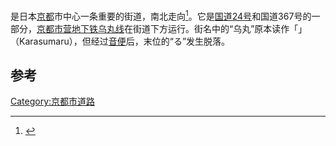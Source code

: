 {{Japanese
|image = Karasuma.jpg
|caption = 乌丸通经过[[东本愿寺|东本愿寺]]前
|japanese = 烏丸通
|kana = からすまどおり
|romaji = Karasuma Dōri
}}
{{Nihongo|'''乌丸通'''|からすまどおり|Karasuma Dōri}}是日本[[京都|京都]]市中心一条重要的街道，南北走向<ref>{{Cite web|url=http://kanko.city.kyoto.lg.jp/detail.php?InforKindCode=1&ManageCode=3000025|title=京都観光Navi：烏丸通|author=京都市産業観光局観光MICE推進室|accessdate=2013-01-17|archive-date=2018-07-08|archive-url=https://web.archive.org/web/20180708162234/http://kanko.city.kyoto.lg.jp/detail.php?InforKindCode=1&ManageCode=3000025}}</ref>。它是[[国道24号|国道24号]]和国道367号的一部分，[[京都市营地下铁|京都市营地下铁]][[乌丸线|乌丸线]]在街道下方运行。街名中的“乌丸”原本读作「{{lang|ja|からすまる}}」（Karasumaru），但经过[[音便|音便]]后，末位的“る”发生脱落。

== 参考 ==
{{Reflist}}
{{DEFAULTSORT:Karasuma-dōri}}
[[Category:京都市道路|Category:京都市道路]]